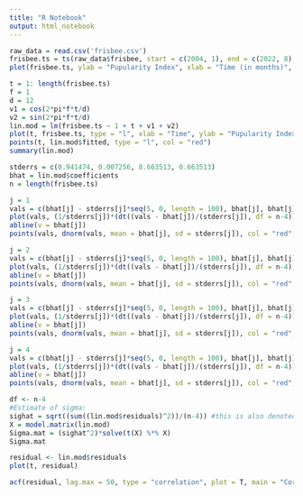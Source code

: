 ```yaml
---
title: "R Notebook"
output: html_notebook
---
```


```r
raw_data = read.csv('frisbee.csv')
frisbee.ts = ts(raw_data$frisbee, start = c(2004, 1), end = c(2022, 8), frequency = 12)
plot(frisbee.ts, ylab = "Pupularity Index", xlab = "Time (in months)", main = "Frisbee Google Trend")
```
```r
t = 1: length(frisbee.ts)
f = 1
d = 12
v1 = cos(2*pi*f*t/d)
v2 = sin(2*pi*f*t/d)
lin.mod = lm(frisbee.ts ~ 1 + t + v1 + v2)
plot(t, frisbee.ts, type = "l", xlab = "Time", ylab = "Pupularity Index", main = "Frisbee Google Trend")
points(t, lin.mod$fitted, type = "l", col = "red")
summary(lin.mod)


```
```r
stderrs = c(0.941474, 0.007256, 0.663513, 0.663513)
bhat = lin.mod$coefficients
n = length(frisbee.ts)

j = 1
vals = c(bhat[j] - stderrs[j]*seq(5, 0, length = 100), bhat[j], bhat[j] + stderrs[j]*seq(0, 5, length = 100))
plot(vals, (1/stderrs[j])*(dt((vals - bhat[j])/(stderrs[j]), df = n-4)), type = "l", xlab = "x", ylab = "density values", main = "Standard t-density")
abline(v = bhat[j])
points(vals, dnorm(vals, mean = bhat[j], sd = stderrs[j]), col = "red", type = "l")
```

```r
j = 2
vals = c(bhat[j] - stderrs[j]*seq(5, 0, length = 100), bhat[j], bhat[j] + stderrs[j]*seq(0, 5, length = 100))
plot(vals, (1/stderrs[j])*(dt((vals - bhat[j])/(stderrs[j]), df = n-4)), type = "l", xlab = "x", ylab = "density values", main = "Standard t-density")
abline(v = bhat[j])
points(vals, dnorm(vals, mean = bhat[j], sd = stderrs[j]), col = "red", type = "l")
```

```r
j = 3
vals = c(bhat[j] - stderrs[j]*seq(5, 0, length = 100), bhat[j], bhat[j] + stderrs[j]*seq(0, 5, length = 100))
plot(vals, (1/stderrs[j])*(dt((vals - bhat[j])/(stderrs[j]), df = n-4)), type = "l", xlab = "x", ylab = "density values", main = "Standard t-density")
abline(v = bhat[j])
points(vals, dnorm(vals, mean = bhat[j], sd = stderrs[j]), col = "red", type = "l")
```

```r
j = 4
vals = c(bhat[j] - stderrs[j]*seq(5, 0, length = 100), bhat[j], bhat[j] + stderrs[j]*seq(0, 5, length = 100))
plot(vals, (1/stderrs[j])*(dt((vals - bhat[j])/(stderrs[j]), df = n-4)), type = "l", xlab = "x", ylab = "density values", main = "Standard t-density")
abline(v = bhat[j])
points(vals, dnorm(vals, mean = bhat[j], sd = stderrs[j]), col = "red", type = "l")
```
```r
df <- n-4
#Estimate of sigma:
sighat = sqrt((sum((lin.mod$residuals)^2))/(n-4)) #this is also denoted by the Residual Standard Error
X = model.matrix(lin.mod)
Sigma.mat = (sighat^2)*solve(t(X) %*% X)
Sigma.mat
```
```r
residual <- lin.mod$residuals
plot(t, residual)

acf(residual, lag.max = 50, type = "correlation", plot = T, main = "Correlogram for the data")
```


